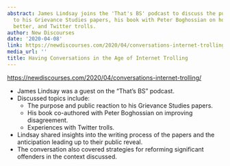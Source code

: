 ```yaml
---
abstract: James Lindsay joins the 'That's BS' podcast to discuss the purpose and reaction
  to his Grievance Studies papers, his book with Peter Boghossian on how to disagree
  better, and Twitter trolls.
author: New Discourses
date: '2020-04-08'
link: https://newdiscourses.com/2020/04/conversations-internet-trolling/
media_url: ''
title: Having Conversations in the Age of Internet Trolling
---
```

<https://newdiscourses.com/2020/04/conversations-internet-trolling/>

- James Lindsay was a guest on the "That’s BS" podcast.
- Discussed topics include:
  - The purpose and public reaction to his Grievance Studies papers.
  - His book co-authored with Peter Boghossian on improving disagreement.
  - Experiences with Twitter trolls.
- Lindsay shared insights into the writing process of the papers and the anticipation leading up to their public reveal.
- The conversation also covered strategies for reforming significant offenders in the context discussed.